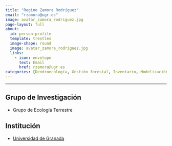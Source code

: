 ```yaml
---
title: "Regino Zamora Rodríguez"
email: "rzamora@ugr.es"  
image: avatar_zamora_rodriguez.jpg
page-layout: full
about: 
  id: person-profile
  template: trestles
  image-shape: round
  image: avatar_zamora_rodriguez.jpg
  links:
    - icon: envelope
      text: Email
      href: rzamora@ugr.es
categories: [Dendroecología, Gestión forestal, Inventario, Modelización, Monitorización]
---
```


<hr>

:::{#person-profile}

## Grupo de Investigación
- Grupo de Ecología Terrestre

## Institución
- [Universidad de Granada](https://www.ugr.es/)

:::
